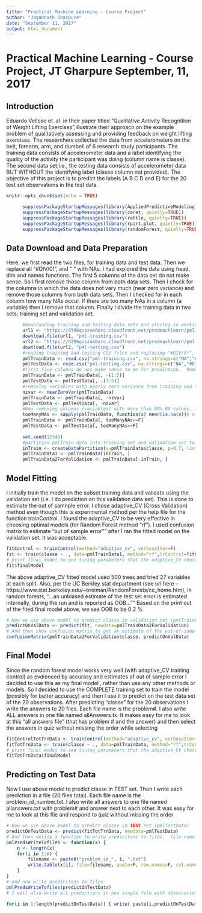 ```yaml
---
title: "Practical Machine Learning - Course Project"
author: "Jagannath Gharpure"
date: "September 11, 2017"
output: html_document
---
```

# Practical Machine Learning - Course Project, JT Gharpure September, 11, 2017  

## Introduction
Eduardo Velloso et. al. in their paper titled "Qualitative Activity Recognition of Weight Lifting Exercises",illustrate their approach on the example problem of qualitatively assessing and providing feedback on weight lifting exercises. The researchers collected the data from accelerometers on the belt, forearm, arm, and dumbell of 6 research study participants. The training data consists of accelerometer data and a label identifying the quality of the activity the participant was doing (column name is classe). The second data set;i.e., the testing data consists of accelerometer data BUT WITHOUT the identifying label (classe column not provided). The objective of this project is to predict the labels (A B C D and E) for the 20 test set observations in the test data.


```r
knitr::opts_chunk$set(echo = TRUE)
```
```r
      suppressPackageStartupMessages(library(AppliedPredictiveModeling, quietly=TRUE))
      suppressPackageStartupMessages(library(caret, quietly=TRUE))
      suppressPackageStartupMessages(library(rattle, quietly=TRUE))
      suppressPackageStartupMessages(library(rpart.plot, quietly=TRUE))
      suppressPackageStartupMessages(library(randomForest, quietly=TRUE))
```
## Data Download and Data Preparation
Here, we first read the two files, for training data and test data.  Then we replace all "#DIV/0!", and " " with NAs.  I had explored the data using head, dim and names functions.  The first 5 columns of the data set do not make sense. So I first remove those column from both data sets.  Then I check for the columns in which the data does not vary much (near zero variance) and remove those columns from both data sets. Then I checked for in each column how many NAs occur.  If there are too many NAs in a column (a variable) then I remove that column. Finally I divide the training data in two  sets; training set and validation set.  

```r
      #downloading training and testing data sets and storing in working directory
      url1 <- "https://d396qusza40orc.cloudfront.net/predmachlearn/pml-training.csv"
      download.file(url1, "pml-training.csv")
      url2 <- "https://d396qusza40orc.cloudfront.net/predmachlearn/pml-testing.csv"
      download.file(url2, "pml-testing.csv")
      #reading training and testing CSV files and replacing "#DIV/0!", and " " with NAs
      pmlTrainData <- read.csv("pml-training.csv", na.strings=c("NA","#DIV/0!",""))
      pmlTestData <- read.csv("pml-testing.csv", na.strings=c("NA","#DIV/0!",""))
      #first five columns do not make sense to me for prediction.  Removing them
      pmlTrainData <- pmlTrainData[, -(1:5)]
      pmlTestData <- pmlTestData[, -(1:5)]
      #removing variables with nearly zero variance from training and testing data sets
      nzvar <- nearZeroVar(pmlTrainData)
      pmlTrainData <- pmlTrainData[, -nzvar]
      pmlTestData <- pmlTestData[, -nzvar]
      #Now removing columns (variables) with more than 90% NA values, from training and testing data sets
      tooManyNAs <- sapply(pmlTrainData, function(x) mean(is.na(x))) > 0.90
      pmlTrainData <- pmlTrainData[, tooManyNAs==F]
      pmlTestData <- pmlTestData[, tooManyNAs==F]
      
      set.seed(12345)
      #partition pmlTrain data into training set and validation set to do estimation of out of sample error 
      inTrain <- createDataPartition(y=pmlTrainData$classe, p=0.7, list=F)
      pmlTrainData1 <- pmlTrainData[inTrain, ]
      pmlTrainData2ForValidation <- pmlTrainData[-inTrain, ]
```
## Model Fitting
I initially train the model on the subset training data and validate using the validation set (i.e. I do prediction on this validation data set).  This is done to estimate the out of samnple error.  I chose adaptive_CV  (Cross Validation) method even though this is experimental method per the help file for the function trainControl.  I found the adaptive_CV to be very effective in choosing optimal models (for Random Forest method "rf").  I used confusion matrix to estimate "out of sample error"" after I ran the fitted model on the validation set.  It was acceptable.
```r

fitControl <- trainControl(method="adaptive_cv", verboseIter=F)
fit <- train(classe ~ ., data=pmlTrainData1, method="rf",trControl=fitControl)
# print final model to see tuning parameters that the adaptive_CV chose.  In adaptive_CV method, as resampling continues, a futility analysis is conducted and models with a low probability of being optimal are removed. These features are experimental per the help file for function 'trainControl'
fit$finalModel
```
The above adaptive_CV fitted model used 500 trees and tried 27 variables at each split.  Also, per the UC Berkley stat department (see url here -- https://www.stat.berkeley.edu/~breiman/RandomForests/cc_home.htm), In random forests, "...an unbiased estimate of the test set error is estimated internally, during the run  and is reported as OOB...""  Based on the print out of the fited final model above, we see OOB to be 0.2 %

```r

# Now we use above model to predict classe in validation set (pmlTrainData2ForValidation)
predictOnValData <- predict(fit, newdata=pmlTrainData2ForValidation)
# And then show confusion matrix to get an estimate of the out-of-sample error
confusionMatrix(pmlTrainData2ForValidation$classe, predictOnValData)
```

## Final Model
Since the random forest model works very well (with adaptive_CV training control) as evdienced by accuracy and estimates of out of sample error I decided to use this as my final model , rather than use any other methods or models.  So I decided to use the COMPLETE training set to train the model (possibly for better accuracy) and then I  use it to predict on the test data set of the 20 observations. After predicting "classe" for the 20 observations I write the answers to 20 files.  Each file name is the problem#.  I also write ALL answers in one file named allAnswers.tx.  It makes easy for me to look at this "all answers file" (that has problem # and the answer) and then select the answers in quiz without missing the order while selecitng

```r

fitControlTotTrnData <- trainControl(method="adaptive_cv", verboseIter=F)
fitTotTrnData <- train(classe ~ ., data=pmlTrainData, method="rf",trControl=fitControlTotTrnData)
# print final model to see tuning parameters that the adaptive_CV chose.  In adaptive_CV method, as resampling continues, a futility analysis is conducted and models with a low probability of being optimal are removed. These features are experimental per the help file for function 'trainControl'
fitTotTrnData$finalModel
```
## Predicting on Test Data
Now I use above model to predict classe in TEST set.  Then  I write each prediction in a file (20 files total).  Each file name is the problem_id_number.txt.  I also write all answers to one file named allanswers.txt with problem# and answer next to each other.  It was easy for me to look at this file and respond to quiz without missing the order

```r
# Now we use above model to predict classe in TEST set (pmlTestData)
predictOnTestData <- predict(fitTotTrnData, newdata=pmlTestData)
# And then define a function to write predicitons to files.  file name is based on problem id
pmlPredsWriteTofiles <- function(x) {
    n <- length(x)
    for(i in 1:n) {
        filename <- paste0("problem_id_", i, ".txt")
        write.table(x[i], file=filename, quote=F, row.names=F, col.names=F)
    }
}
# and now write predicitons to files 
pmlPredsWriteTofiles(predictOnTestData)
# I will also write all predictions in one single file with observation# prepended.  That way when I select answers in the quiz it becomes easy for me without missing the order.

for(i in 1:length(predictOnTestData)) { write( paste(i,predictOnTestData[i]), "allanswers.txt", append=TRUE)  }

```




